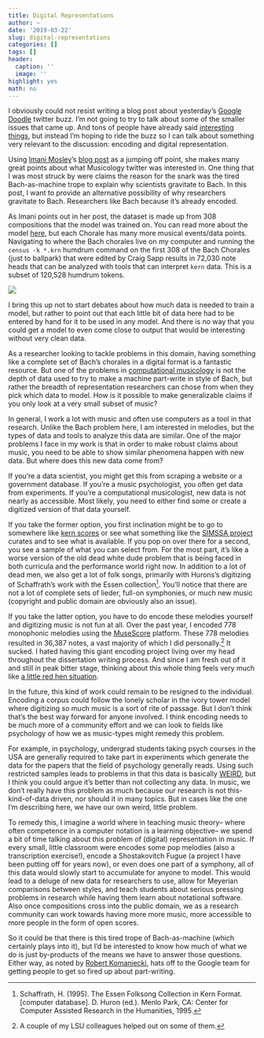 ```yaml
---
title: Digital Representations
author: ~
date: '2019-03-22'
slug: digital-representations
categories: []
tags: []
header:
  caption: ''
  image: ''
highlight: yes
math: no
---
```


I obviously could not resist writing a blog post about yesterday's [Google Doodle](https://www.google.com/doodles/celebrating-johann-sebastian-bach) twitter buzz.
I'm not going to try to talk about some of the smaller issues that came up.
And tons of people have already said [interesting things](https://medium.com/@tompkinsguitar/googles-bach-ai-a-machine-learning-scientist-with-a-phd-in-music-theory-reacts-68d055f2461d?fbclid=IwAR1CuMvjwoAC1o0EPfBU5pa2mglRKp5BLcHpydh82HxHNktosxA3Ns7QgAg), but instead I'm hoping to ride the buzz so I can talk about something very relevant to the discussion: encoding and digital representation.

Using [Imani Mosley](https://twitter.com/imanimosley)'s [blog post](http://www.imanimosley.com/humanistmachines/2019/3/21/breaking-the-doodle) as a jumping off point, she makes many great points about what Musicology twitter was interested in.
One thing that I was most struck by were claims the reason for the snark was the tired Bach-as-machine trope to explain why scientists gravitate to Bach.
In this post, I want to provide an alternative possibility of why researchers gravitate to Bach.
Researchers like Bach because it's already encoded.

As Imani points out in her post, the dataset is made up from 308 compositions that the model was trained on.
You can read more about the model [here](https://magenta.tensorflow.org/coconet), but each Chorale has many more musical events/data points.
Navigating to where the Bach chorales live on my computer and running the ```census -k *.krn``` humdrum command on the first 308 of the Bach Chorales (just to ballpark) that were edited by Craig Sapp results in 72,030 note heads that can be analyzed with tools that can interpret ```kern``` data.
This is a subset of 120,528 humdrum tokens.

![](/img/digrep/kern1.png)

I bring this up not to start debates about how much data is needed to train a model, but rather to point out that each little bit of data here had to be entered by hand for it to be used in any model.
And there is no way that you could get a model to even come close to output that would be interesting without very clean data. 

As a researcher looking to tackle problems in this domain, having something like a complete set of Bach's chorales in a digital format is a fantastic resource.
But one of the problems in [computational musicology](https://en.wikipedia.org/wiki/Computational_musicology) is not the depth of data used to try to make a machine part-write in style of Bach, but rather the breadth of representation researchers can chose from when they pick which data to model.
How is it possible to make generalizable claims if you only look at a very small subset of music?

In general, I work a lot with music and often use computers as a tool in that research.
Unlike the Bach problem here, I am interested in melodies, but the types of data and tools to analyze this data are similar.
One of the major problems I face in my work is that in order to make robust claims about music, you need to be able to show similar phenomena happen with new data.
But where does this new data come from?

If you're a data scientist, you might get this from scraping a website or a government database.
If you're a music psychologist, you often get data from experiments.
If you're a computational musicologist, new data is not nearly as accessible.
Most likely, you need to either find some or create a digitized version of that data yourself.

If you take the former option, you first inclination might be to go to somewhere like [kern scores](http://kern.ccarh.org/) or see what something like the [SIMSSA project](https://simssa.ca/) curates and to see what is available.
If you pop on over there for a second, you see a sample of what you can select from.
For the most part, it's like a worse version of the old dead white dude problem that is being faced in both curricula and the performance world right now.
In addition to a lot of dead men, we also get a lot of folk songs, primarily with Hurons's digitizing of Schaffrath's work with the Essen collection^[Schaffrath, H. (1995). The Essen Folksong Collection in Kern Format. [computer database]. D. Huron (ed.). Menlo Park, CA: Center for Computer Assisted Research in the Humanities, 1995.].
You'll notice that there are not a lot of complete sets of lieder, full-on symphonies, or much new music (copyright and public domain are obviously also an issue).

If you take the latter option, you have to do encode these melodies yourself and digitizing music is not fun at all.
Over the past year, I encoded 778 monophonic melodies using the [MuseScore](https://musescore.org/en) platform.
These 778 melodies resulted in 36,387 notes, a vast majority of which I did personally.^[A couple of my LSU colleagues helped out on some of them.]
It sucked.
I hated having this giant encoding project living over my head throughout the dissertation writing process.
And since I am fresh out of it and still in peak bitter stage, thinking about this whole thing feels very much like [a little red hen situation](https://en.wikipedia.org/wiki/The_Little_Red_Hen).

In the future, this kind of work could remain to be resigned to the individual.
Encoding a corpus could follow the lonely scholar in the ivory tower model where digitizing so much music is a sort of rite of passage.
But I don't think that's the best way forward for anyone involved.
I think encoding needs to be much more of a community effort and we can look to fields like psychology of how we as music-types might remedy this problem.

For example, in psychology, undergrad students taking psych courses in the USA are generally required to take part in experiments which generate the data for the papers that the field of psychology generally reads. 
Using such restricted samples leads to problems in that this data is basically [WEIRD](https://slate.com/technology/2013/05/weird-psychology-social-science-researchers-rely-too-much-on-western-college-students.html), but I think you could argue it's better than not collecting any data.
In music, we don't really have this problem as much because our research is not this-kind-of-data driven, nor should it in many topics.
But in cases like the one I'm describing here, we have our own weird, little problem. 

To remedy this, I imagine a world where in teaching music theory-- where often competence in a computer notation is a learning objective-- we spend a bit of time talking about this problem of (digital) representation in music.
If every small, little classroom were encodes some pop melodies (also a transcription exercise!), encode a Shostakovitch Fugue (a project I have been putting off for years now), or even does one part of a symphony, all of this data would slowly start to accumulate for anyone to model.
This would lead to a deluge of new data for researchers to use, allow for Meyerian comparisons between styles, and teach students about serious pressing problems in research while having them learn about notational software.
Also once compositions cross into the public domain, we as a research community can work towards having more more music, more accessible to more people in the form of open scores.

So it could be that there is this tired trope of Bach-as-machine (which certainly plays into it), but I'd be interested to know how much of what we do is just by-products of the means we have to answer those questions.
Either way, as noted by [Robert Komaniecki](https://twitter.com/Komaniecki_R/status/1108825660653473792), hats off to the Google team for getting people to get so fired up about part-writing.